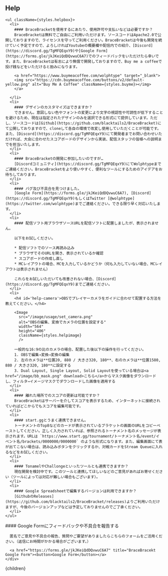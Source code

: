 
## Help

<div className='columns is-variable is-6 is-multiline'>
  <div className='column is-8-widescreen is-8-desktop is-12-tablet'>

    <ul className={styles.helpbox}>
      <li>
        #### BraceBracketを使用するにあたり、使用許可や支払いなどは必要ですか？
        BraceBracketは無料でご自由にご利用いただけます。ソースコードはApache2.0で公開しておりますので、ライセンスを守ってご利用ください。BraceBracketは今後も開発を続けていく予定ですので、よろしければYoutubeの概要欄や配信内での紹介、[Discord](https://discord.gg/TgMFQEqxY9)や[Google Form](https://forms.gle/jkJKeiQdDQvwuC6A7)でのフィードバックをいただけたら幸いです。また、BraceBracketは有志により無償で開発しておりますので、Buy me a coffeeで投げ銭などをいただけると励みになります。

        <a href="https://www.buymeacoffee.com/wolphtype" target="_blank">
        <img src="https://cdn.buymeacoffee.com/buttons/v2/default-yellow.png" alt="Buy Me A Coffee" className={styles.buyme}></img>
        </a>

      </li>
      <li>
        #### デザインのカスタマイズはできますか？
        できません。意図しない色やフォントの変更により文字の視認性や可読性が低下することを避けるため、現在は指定されたデザインのみを選択できる形式にて提供しています。ただし、ソースコードは[Github](https://github.com/blacktails2/BraceBracket)にて公開しておりますので、cloneして各自の環境で改変し使用していただくことが可能です。また、[Discord](https://discord.gg/TgMFQEqxY9)にて開発者までお問い合わせいただければ、大会に合わせたスコアボードのデザインから実装、配信スタッフの皆様への説明までを担当いたします。
      </li>
      <li>
        #### BraceBracketの開発に参加したいのですが…
        [Discordコミュニティ](https://discord.gg/TgMFQEqxY9)にてWolphtypeまでご連絡ください。BraceBracketをより使いやすく、便利なツールにするためのアイデアをお待ちしております。
      </li>
      <li>
        #### バグ及び不具合を見つけました。
        [Google Form](https://forms.gle/jkJKeiQdDQvwuC6A7), [Discord](https://discord.gg/TgMFQEqxY9)もしくはTwitter [@wolphtype](https://twitter.com/wolphtype)までご連絡ください。できる限り早く対応いたします。
      </li>
      <li>
        #### 配信ソフト用ブラウザソースURLを配信ソフトに配置しましたが、表示されません。

        以下をお試しください。

        * 配信ソフトでのソース再読み込み
        * ブラウザでそのURLを開き、表示されているか確認
        * スコアボードの作成し直し
        * MCレイアウトの場合、MCを入力しているかどうか（何も入力していない場合、MCレイアウトは表示されません）
        
        これらをお試しいただいても改善されない場合、[Discord](https://discord.gg/TgMFQEqxY9)までご連絡ください。
      </li>
      <li>
        <h4 id='help-camera'>OBSでプレイヤーカメラをガイドに合わせて配置する方法を教えてください。</h4>

        <Image
          src="/image/usage/set_camera.png"
          alt="OBSの編集、変換でカメラの位置を設定する"
          width="564"
          height="406"
          className={styles.helpimage}
          />

        一般的な16:9の比のカメラの場合、配置した後以下の操作を行ってください。
        1. OBSで編集→変換→変換の編集
        2. 左のカメラは**位置20, 880 / 大きさ320, 180**、右のカメラは**位置1580, 880 / 大きさ320, 180**に設定する
        3. Dual Layout, Single Layout, Solid Layoutを使っている場合は<a href="/image/bb_mask.png" download>こちら</a>からマスク画像をダウンロードし、フィルタ→イメージマスクでダウンロードした画像を適用する
      </li>
      <li>
        #### 離れた場所でのスコアの更新は可能ですか？
        BraceBracketはサーバーを介してスコアを表示するため、インターネットに接続されていればどこからでもスコアを編集可能です。
      </li>
      <li>
        #### start.ggとうまく連携できません。
        トーナメントのTop8などのカードが表示されているブラケットの画面のURLをコピーペーストしてください。正しく入力されていれば、参照されるトーナメント名のメッセージが表示されます。URLは `https://www.start.gg/tournament/トーナメント名/event/イベント名/brackets/0000000/0000000` のような形式になります。また、編集画面にて表が出てこない場合は、読み込みボタンをクリックするか、対戦カードをStream Queueに入れるなどをお試しください。
      </li>
      <li>
        #### TonamelやChallongeといったツールとも連携できますか？
        現在開発を検討中です。このツールと連携してほしいなどのご意見があればお寄せください（ツールによっては対応が難しい場合もございます）。
      </li>
      <li>
        #### Google Spreadsheetで編集するバージョンは利用できますか？
        [GithubのReleases](https://github.com/blacktails2/BraceBracket/releases)よりご利用いただけますが、今後のバージョンアップなどは予定しておりませんのでご了承ください。
      </li>
    </ul>

  </div>
  <div className="column is-12-mobile is-8-tablet is-4-desktop">
    <div className={styles.formbox}>
      #### Google Formにフィードバックや不具合を報告する

      匿名でご意見や不具合の報告、質問やご要望がありましたらこちらのフォームをご活用ください。（返信にお時間がかかる場合がございます。）
      
      <a href="https://forms.gle/jkJKeiQdDQvwuC6A7" title="BraceBracekt Google Form"><button>Google Form</button></a>
    </div>
  </div>
</div>

  <Head>
    <title>BraceBracket | Help</title>
    <meta property="og:url" content="https://bracebracket.app/help/" />
    <meta property="og:type" content="article" />
    <meta property="og:description" content="BraceBracketは、Webベースの対戦ゲーム用スコアボードツールです。OSを問わず、ブラウザ上でスコアボードを作成・編集できます。" />
    <meta property="og:site_name" content="BraceBracket" />
    <meta property="og:image" content="https://bracebracket.app/image/ogp.jpg" />
    <meta name="twitter:card" content="summary" />
    <meta name="twitter:site" content="@wolphtype" />
  </Head>
  <DefaultLayout>
    <div className="markdown">
      {children}
    </div>
  </DefaultLayout>
</>
